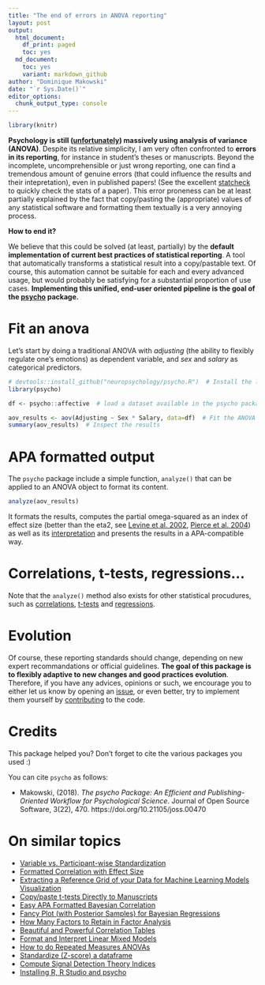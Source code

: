 ```yaml
---
title: "The end of errors in ANOVA reporting"
layout: post
output:
  html_document:
    df_print: paged
    toc: yes
  md_document:
    toc: yes
    variant: markdown_github
author: "Dominique Makowski"
date: "`r Sys.Date()`"
editor_options: 
  chunk_output_type: console
---
```



```r
library(knitr)
```

**Psychology is still ([unfortunately](https://neuropsychology.github.io/psycho.R/2018/05/01/repeated_measure_anovas.html)) massively using analysis of variance (ANOVA)**. Despite its relative simplicity, I am very often confronted to **errors in its reporting**, for instance in student's theses or manuscripts. Beyond the incomplete, uncomprehensible or just wrong reporting, one can find a tremendous amount of genuine errors (that could influence the results and their intepretation), even in published papers! (See the excellent [statcheck](http://statcheck.io/) to quickly check the stats of a paper). This error proneness can be at least partially explained by the fact that copy/pasting the (appropriate) values of any statistical software and formatting them textually is a very annoying process.

**How to end it?**

We believe that this could be solved (at least, partially) by the **default implementation of current best practices of statistical reporting**. A tool that automatically transforms a statistical result into a copy/pastable text. Of course, this automation cannot be suitable for each and every advanced usage, but would probably be satisfying for a substantial proportion of use cases. **Implementing this unified, end-user oriented pipeline is the goal of the [psycho](https://github.com/neuropsychology/psycho.R) package.**

# Fit an anova

Let's start by doing a traditional ANOVA with *adjusting* (the ability to flexibly regulate one's emotions) as dependent variable, and *sex* and *salary* as categorical predictors.

```r
# devtools::install_github("neuropsychology/psycho.R")  # Install the latest psycho version
library(psycho)

df <- psycho::affective  # load a dataset available in the psycho package

aov_results <- aov(Adjusting ~ Sex * Salary, data=df)  # Fit the ANOVA
summary(aov_results)  # Inspect the results
```


# APA formatted output

The `psycho` package include a simple function, `analyze()` that can be applied to an ANOVA object to format  its content.

```r
analyze(aov_results)
```


It formats the results, computes the partial omega-squared as an index of effect size (better than the eta2, see [Levine et al. 2002](https://academic.oup.com/hcr/article-abstract/28/4/612/4331349), [Pierce et al. 2004](http://journals.sagepub.com/doi/abs/10.1177/0013164404264848)) as well as its [interpretation](http://imaging.mrc-cbu.cam.ac.uk/statswiki/FAQ/effectSize) and presents the results in a APA-compatible way.

# Correlations, t-tests, regressions...

Note that the `analyze()` method also exists for other statistical procudures, such as [correlations](https://neuropsychology.github.io/psycho.R/2018/06/28/analyze_correlation.html), [t-tests](https://neuropsychology.github.io/psycho.R/2018/06/19/analyze_ttest.html) and [regressions](https://neuropsychology.github.io/psycho.R/2018/05/01/repeated_measure_anovas.html).



# Evolution

Of course, these reporting standards should change, depending on new expert recommandations or official guidelines. **The goal of this package is to flexibly adaptive to new changes and good practices evolution**. Therefore, if you have any advices, opinions or such, we encourage you to either let us know by opening an [issue](https://github.com/neuropsychology/psycho.R/issues), or even better, try to implement them yourself by [contributing](https://github.com/neuropsychology/psycho.R/blob/master/.github/CONTRIBUTING.md) to the code. 


# Credits

This package helped you? Don't forget to cite the various packages you used :)

You can cite `psycho` as follows:

- Makowski, (2018). *The psycho Package: An Efficient and Publishing-Oriented Workflow for Psychological Science*. Journal of Open Source Software, 3(22), 470. https://doi.org/10.21105/joss.00470


# On similar topics

- [Variable vs. Participant-wise Standardization](https://neuropsychology.github.io/psycho.R/2018/07/14/standardize_grouped_df.html)
- [Formatted Correlation with Effect Size](https://neuropsychology.github.io/psycho.R/2018/06/28/analyze_correlation.html)
- [Extracting a Reference Grid of your Data for Machine Learning Models Visualization](https://neuropsychology.github.io/psycho.R/2018/06/25/refdata.html)
- [Copy/paste t-tests Directly to Manuscripts](https://neuropsychology.github.io/psycho.R/2018/06/19/analyze_ttest.html)
- [Easy APA Formatted Bayesian Correlation](https://neuropsychology.github.io/psycho.R/2018/06/11/bayesian_correlation.html)
- [Fancy Plot (with Posterior Samples) for Bayesian Regressions](https://neuropsychology.github.io/psycho.R/2018/06/03/plot_bayesian_model.html)
- [How Many Factors to Retain in Factor Analysis](https://neuropsychology.github.io/psycho.R/2018/05/24/n_factors.html)
- [Beautiful and Powerful Correlation Tables](https://neuropsychology.github.io/psycho.R/2018/05/20/correlation.html)
- [Format and Interpret Linear Mixed Models](https://neuropsychology.github.io/psycho.R/2018/05/10/interpret_mixed_models.html)
- [How to do Repeated Measures ANOVAs](https://neuropsychology.github.io/psycho.R/2018/05/01/repeated_measure_anovas.html)
- [Standardize (Z-score) a dataframe](https://neuropsychology.github.io/psycho.R/2018/03/29/standardize.html)
- [Compute Signal Detection Theory Indices](https://neuropsychology.github.io/psycho.R/2018/03/29/SDT.html)
- [Installing R, R Studio and psycho](https://neuropsychology.github.io/psycho.R/2018/03/21/installingR.html)

